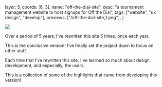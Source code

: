   layer: 5,
  coords: [6, 3],
  name: "off-the-dial-site",
  desc: "a tournament management website to host signups for Off the Dial",
  tags: ["website", "ux design", "develop"],
  previews: ["/off-the-dial-site_1.png"],
}

![](/off-the-dial-site_1.png)

Over a period of 5 years, I've rewritten this site 5 times, once each year.

This is the conclusive version! I've finally set the project down to focus on other stuff.

Each time that I've rewritten this site, I've learned so much about design, development, and especially, the users.

This is a collection of some of the highlights that came from developing this version!
